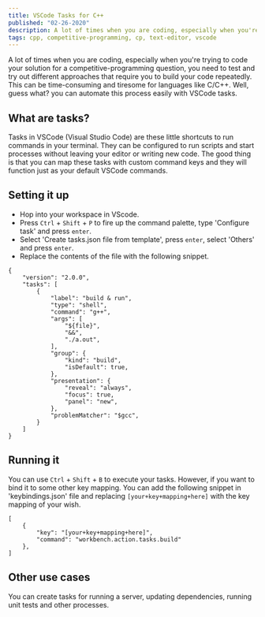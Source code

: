 ```yaml
---
title: VSCode Tasks for C++
published: "02-26-2020"
description: A lot of times when you are coding, especially when you're trying to work out a solution for a competitive-programming problem, you test and try out different approaches quickly, which requires you to build your code repeatedly. Wouldn't it be better if you could just automate it?
tags: cpp, competitive-programming, cp, text-editor, vscode
---
```


A lot of times when you are coding, especially when you're trying to code your solution for a competitive-programming question, you need to test and try out different approaches that require you to build your code repeatedly.
This can be time-consuming and tiresome for languages like C/C++. Well, guess what? you can automate this process easily with VSCode tasks.

## What are tasks?

Tasks in VSCode (Visual Studio Code) are these little shortcuts to run commands in your terminal. They can be configured to run scripts and start processes without leaving your editor or writing new code.
The good thing is that you can map these tasks with custom command keys and they will function just as your default VSCode commands.

## Setting it up

- Hop into your workspace in VScode.
- Press `Ctrl` + `Shift` + `P` to fire up the command palette, type 'Configure task' and press `enter`.
- Select 'Create tasks.json file from template', press `enter`, select 'Others' and press `enter`.
- Replace the contents of the file with the following snippet.

```
{
    "version": "2.0.0",
    "tasks": [
        {
            "label": "build & run",
            "type": "shell",
            "command": "g++",
            "args": [
                "${file}",
                "&&",
                "./a.out",
            ],
            "group": {
                "kind": "build",
                "isDefault": true,
            },
            "presentation": {
                "reveal": "always",
                "focus": true,
                "panel": "new",
            },
            "problemMatcher": "$gcc",
        }
    ]
}
```

## Running it

You can use `Ctrl` + `Shift` + `B` to execute your tasks. However, if you want to bind it to some other key mapping. You can add the following snippet in 'keybindings.json' file and replacing `[your+key+mapping+here]` with the key mapping of your wish.

```
[
    {
        "key": "[your+key+mapping+here]",
        "command": "workbench.action.tasks.build"
    },
]
```

## Other use cases

You can create tasks for running a server, updating dependencies, running unit tests and other processes.
